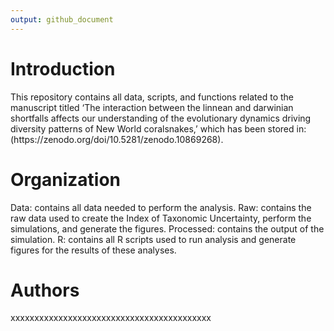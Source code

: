 ```yaml
---
output: github_document
---
```

# Introduction

This repository contains all data, scripts, and functions related to the manuscript titled 'The interaction between the linnean and darwinian shortfalls affects our understanding of the evolutionary dynamics driving diversity patterns of New World coralsnakes,' which has been stored in: (https://zenodo.org/doi/10.5281/zenodo.10869268).



# Organization

Data: contains all data needed to perform the analysis.
Raw: contains the raw data used to create the Index of Taxonomic Uncertainty, perform the simulations, and generate the figures. 
Processed: contains the output of the simulation.
R: contains all R scripts used to run analysis and generate figures for the results of these analyses.

# Authors
xxxxxxxxxxxxxxxxxxxxxxxxxxxxxxxxxxxxxxxxxx
